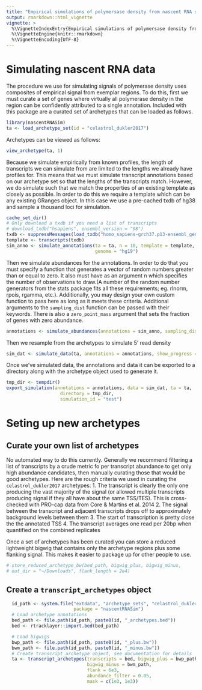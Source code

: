 ---
title: "Empirical simulations of polymersase density from nascent RNA sequencing data"
output: rmarkdown::html_vignette
vignette: >
  %\VignetteIndexEntry{Empirical simulations of polymersase density from nascent RNA sequencing data}
  %\VignetteEngine{knitr::rmarkdown}
  %\VignetteEncoding{UTF-8}
---

# Simulating nascent RNA data

The procedure we use for simulating signals of polymerase density uses composites of
empirical signal from exemplar regions. To do this, first we must curate a set of genes
where virtually all polymerase density in the region can be confidently attributed to a
single annotation. Included with this package are a curated set of archetypes that can
be loaded as follows.
```{r}
library(nascentRNASim)
ta <- load_archetype_set(id = "celastrol_dukler2017")
```

Archetypes can be viewed as follows:
```{r}
view_archetype(ta, 1)
```

Because we simulate empirically from known profiles, the length of transcripts we can 
simulate from are limited to the lengths we already have profiles for. This means that
we must simulate transcript annotations based on our archetype set so that the lengths
of the transcripts match. However, we do simulate such that we match the properties of
an existing template as closely as possible. In order to do this we require a template
which can be any existing GRanges object. In this case we use a pre-cached txdb of hg38
and sample a thousand loci for simulation.

```{r, eval = FALSE}
cache_set_dir()
# Only download a txdb if you need a list of transcripts
# download_txdb("hsapiens", ensembl_version = "98")
txdb <- suppressMessages(load_txdb("homo_sapiens-grch37.p13-ensembl_genes_99.txdb"))
template <- transcripts(txdb)
sim_anno <- simulate_annotations(ta = ta, n = 10, template = template, seed = 5,
                                 genome = "hg19")
```

Then we simulate abundances for the annotations. In order to do that you must specify a
function that generates a vector of random numbers greater than or equal to zero. It also
must have as an argument n which specifies the number of observations to draw.(A number
of the random number generators from the stats package fits all these requirements; eg.
rlnorm, rpois, rgamma, etc.). Additionally, you may design your own custom function to
pass here as long as it meets these criteria. Additional arguments to the `sampling_dist`
function can be passed with their keywords. There is also a `zero_point_mass` argument
that sets the fraction of genes with zero abundance.
```{r, eval = FALSE}
annotations <- simulate_abundances(annotations = sim_anno, sampling_dist = rgtex)
```

Then we resample from the archetypes to simulate 5' read density
```{r, eval = FALSE}
sim_dat <- simulate_data(ta, annotations = annotations, show_progress = T)
```

Once we've simulated data, the annotations and data it can be exported to a directory
along with the archetype object used to generate it.
```{r, eval = FALSE}
tmp_dir <- tempdir()
export_simulation(annotations = annotations, data = sim_dat, ta = ta, 
                    directory = tmp_dir,
                    simulation_id = "test")
```

# Seting up new archetypes

## Curate your own list of archetypes

No automated way to do this currently. Generally we recommend filtering a list of
transcripts by a crude metric fo per transcript abundance to get only high abundance
candidates, then manually curating those that would be good archetypes. Here are the 
rough criteria we used in curating the `celastrol_dukler2017` archetypes:
  1. The transcript is clearly the only one producing the vast majority of the  signal
    (or allowed multiple transcripts producing signal if they all have about the same
    TSS/TES). This is cross-checked with PRO-cap data from Core & Martins et al. 2014
  2. The signal between the transcript and adjacent transcripts drops off to
    approximately background levels between them
  3. The start of transcription is pretty close the the annotated TSS
  4. The transcript averages one read per 20bp when quantified on the combined replicates

Once a set of archetypes has been curated you can store a reduced lightweight bigwig that
contains only the archetype regions plus some flanking signal. This makes it easier to
package up for other people to use.
```{r, eval = FALSE}
# store_reduced_archetype_bw(bed_path, bigwig_plus, bigwig_minus,
# out_dir = "~/Downloads", flank_length = 2e4)
```

## Create a `transcript_archetypes` object

```{r, eval = FALSE}
  id_path <- system.file("extdata", "archetype_sets", "celastrol_dukler2017",
                         package = "nascentRNASim")
  # Load archetype annotations
  bed_path <- file.path(id_path, paste0(id, "_archetypes.bed"))
  bed <- rtracklayer::import.bed(bed_path)

  # Load bigwigs
  bwp_path <- file.path(id_path, paste0(id, "_plus.bw"))
  bwm_path <- file.path(id_path, paste0(id, "_minus.bw"))
  # Create transcript_archetype object, see documentation for details
  ta <- transcript_archetypes(transcripts = bed, bigwig_plus = bwp_path,
                              bigwig_minus = bwm_path,
                              flank = 6e3,
                              abundance_filter = 0.05,
                              mask = c(1e3, 1e3))
```

